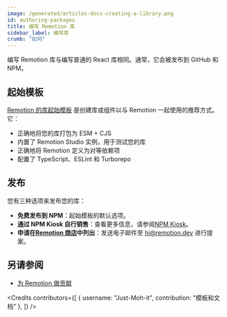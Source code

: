 ```yaml
---
image: /generated/articles-docs-creating-a-library.png
id: authoring-packages
title: 编写 Remotion 库
sidebar_label: 编写库
crumb: "如何"
---
```


编写 Remotion 库与编写普通的 React 库相同。通常，它会被发布到 GitHub 和 NPM。

## 起始模板

[Remotion 的库起始模板](https://github.com/remotion-dev/library-starter/) 是创建库或组件以与 Remotion 一起使用的推荐方式。它：

- 正确地将您的库打包为 ESM + CJS
- 内置了 Remotion Studio 实例，用于测试您的库
- 正确地将 Remotion 定义为对等依赖项
- 配置了 TypeScript、ESLint 和 Turborepo

## 发布

您有三种选项来发布您的库：

- **免费发布到 NPM**：起始模板的默认选项。
- **通过 NPM Kiosk 自行销售**：查看更多信息，请参阅[NPM Kiosk](https://remotion.pro/npm-kiosk)。
- **申请在[Remotion 商店](https://www.remotion.pro/store)中列出**：发送电子邮件至 [hi@remotion.dev](mailto:hi@remotion.dev) 进行提案。

## 另请参阅

- [为 Remotion 做贡献](/docs/contributing)

<Credits contributors={[
{
username: "Just-Moh-it",
contribution: "模板和文档"
},
]} />

